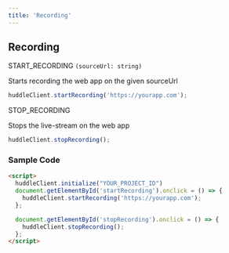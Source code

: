 ```yaml
---
title: 'Recording'
---
```


## Recording



START_RECORDING `(sourceUrl: string)`

Starts recording the web app on the given sourceUrl


```jsx
huddleClient.startRecording('https://yourapp.com');
```

STOP_RECORDING

Stops the live-stream on the web app


```jsx
huddleClient.stopRecording();
```

### Sample Code

```html
<script>
  huddleClient.initialize("YOUR_PROJECT_ID") 
  document.getElementById('startRecording').onclick = () => {
    huddleClient.startRecording('https://yourapp.com');
  };

  document.getElementById('stopRecording').onclick = () => {
    huddleClient.stopRecording();
  };
</script>
```